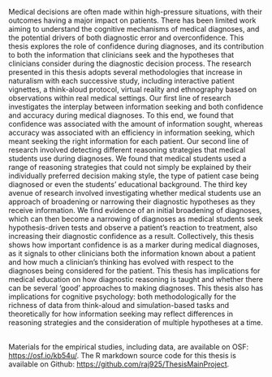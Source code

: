 Medical decisions are often made within high-pressure situations, with their outcomes having a major impact on patients. There has been limited work aiming to understand the cognitive mechanisms of medical diagnoses, and the potential drivers of both diagnostic error and overconfidence. This thesis explores the role of confidence during diagnoses, and its contribution to both the information that clinicians seek and the hypotheses that clinicians consider during the diagnostic decision process. The research presented in this thesis adopts several methodologies that increase in naturalism with each successive study, including interactive patient vignettes, a think-aloud protocol, virtual reality and ethnography based on observations within real medical settings. Our first line of research investigates the interplay between information seeking and both confidence and accuracy during medical diagnoses. To this end, we found that confidence was associated with the amount of information sought, whereas accuracy was associated with an efficiency in information seeking, which meant seeking the right information for each patient. Our second line of research involved detecting different reasoning strategies that medical students use during diagnoses. We found that medical students used a range of reasoning strategies that could not simply be explained by their individually preferred decision making style, the type of patient case being diagnosed or even the students' educational background. The third key avenue of research involved investigating whether medical students use an approach of broadening or narrowing their diagnostic hypotheses as they receive information. We find evidence of an initial broadening of diagnoses, which can then become a narrowing of diagnoses as medical students seek hypothesis-driven tests and observe a patient's reaction to treatment, also increasing their diagnostic confidence as a result. Collectively, this thesis shows how important confidence is as a marker during medical diagnoses, as it signals to other clinicians both the information known about a patient and how much a clinician's thinking has evolved with respect to the diagnoses being considered for the patient. This thesis has implications for medical education on how diagnostic reasoning is taught and whether there can be several 'good' approaches to making diagnoses. This thesis also has implications for cognitive psychology: both methodologically for the richness of data from think-aloud and simulation-based tasks and theoretically for how information seeking may reflect differences in reasoning strategies and the consideration of multiple hypotheses at a time.

\
Materials for the empirical studies, including data, are available on OSF: <https://osf.io/kb54u/>. The R markdown source code for this thesis is available on Github: <https://github.com/raj925/ThesisMainProject>.
